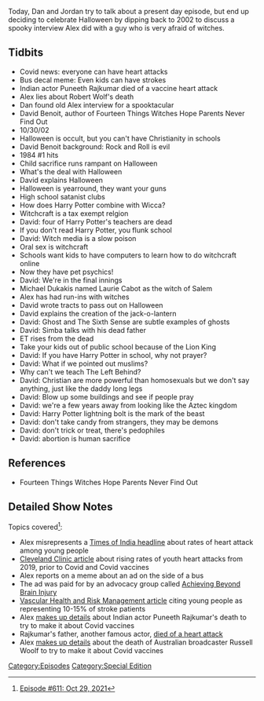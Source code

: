 {{DEFAULTSORT:
    #_EPISODE_0611:October 29, 2021
}}{{Episode
    | title           = October 29, 2021
    | caption         = Listen to this episode on [https://knowledgefight.libsyn.com/611-october-29-2021 Libsyn] [https://open.spotify.com/episode/2TCGx7EvN1ShN9LdlI2tBi Spotify], Read the [[Transcript/611: October 29, 2021|Unofficial Transcript]], View discussion on [https://reddit.com/qk3bg6 Reddit]
    | episodeNumber   = 611
    | length          = 01:34:22
    | airDate         = November 1, 2021
    | coverageDate    = October 29, 2021
    | episodeType     = [[:Category:Special Edition|Special Edition]]
    | appearance      = [[Puneeth Rajkumar]], [[Robert Wolf]], [[David Benoit]], [[Michael Dukakis]], [[Laurie Cabot]]
    | previousEpisode = [[610: June 23, 2003]]
    | nextEpisode     = [[612: October 31, 2021]]
}}

{{Stub}}

Today, Dan and Jordan try to talk about a present day episode, but end up deciding to celebrate Halloween by dipping back to 2002 to discuss a spooky interview Alex did with a guy who is very afraid of witches.

==Tidbits==

*Covid news: everyone can have heart attacks
*Bus decal meme: Even kids can have strokes
*Indian actor Puneeth Rajkumar died of a vaccine heart attack
*Alex lies about Robert Wolf's death
*Dan found old Alex interview for a spooktacular
*David Benoit, author of Fourteen Things Witches Hope Parents Never Find Out
*10/30/02
*Halloween is occult, but you can't have Christianity in schools
*David Benoit background: Rock and Roll is evil
*1984 #1 hits
*Child sacrifice runs rampant on Halloween
*What's the deal with Halloween
*David explains Halloween
*Halloween is yearround, they want your guns
*High school satanist clubs
*How does Harry Potter combine with Wicca?
*Witchcraft is a tax exempt relgion
*David: four of Harry Potter's teachers are dead
*If you don't read Harry Potter, you flunk school
*David: Witch media is a slow poison
*Oral sex is witchcraft
*Schools want kids to have computers to learn how to do witchcraft online
*Now they have pet psychics!
*David: We're in the final innings
*Michael Dukakis named Laurie Cabot as the witch of Salem
*Alex has had run-ins with witches
*David wrote tracts to pass out on Halloween
*David explains the creation of the jack-o-lantern
*David: Ghost and The Sixth Sense are subtle examples of ghosts
*David: Simba talks with his dead father
*ET rises from the dead
*Take your kids out of public school because of the Lion King
*David: If you have Harry Potter in school, why not prayer?
*David: What if we pointed out muslims?
*Why can't we teach The Left Behind?
*David: Christian are more powerful than homosexuals but we don't say anything, just like the daddy long legs
*David: Blow up some buildings and see if people pray
*David: we're a few years away from looking like the Aztec kingdom
*David: Harry Potter lightning bolt is the mark of the beast
*David: don't take candy from strangers, they may be demons
*David: don't trick or treat, there's pedophiles
*David: abortion is human sacrifice

==References==

*Fourteen Things Witches Hope Parents Never Find Out

==Detailed Show Notes==

Topics covered<ref>[https://knowledgefight.com/research/2021/10/31/episode-611-oct-29-2021 Episode #611: Oct 29, 2021]</ref>:

*Alex misrepresents a [https://timesofindia.indiatimes.com/city/goa/docs-reminder-now-nobody-is-too-young-for-a-heart-attack/articleshow/86592692.cms Times of India headline] about rates of heart attack among young people
*[https://health.clevelandclinic.org/why-are-heart-attacks-on-the-rise-in-young-people/ Cleveland Clinic article] about rising rates of youth heart attacks from 2019, prior to Covid and Covid vaccines
*Alex reports on a meme about an ad on the side of a bus
*The ad was paid for by an advocacy group called [https://www.achievingbeyondbraininjury.com/about-us Achieving Beyond Brain Injury]
*[https://www.ncbi.nlm.nih.gov/pmc/articles/PMC4348138/ Vascular Health and Risk Management article] citing young people as representing 10-15% of stroke patients
*Alex [https://www.thenewsminute.com/article/sandalwood-star-puneeth-rajkumar-gets-his-first-dose-covid-19-vaccine-146780 makes up details] about Indian actor Puneeth Rajkumar's death to try to make it about Covid vaccines
*Rajkumar's father, another famous actor, [https://timesofindia.indiatimes.com/entertainment/hindi/bollywood/news/Kannada-actor-Rajkumar-dies-of-heart-attack/articleshow/1487948.cms died of a heart attack]
*Alex [https://7news.com.au/news/wa/bizarre-claims-made-by-anti-vaxxers-at-rally-held-outside-government-house-on-wednesday-c-4347329 makes up details] about the death of Australian broadcaster Russell Woolf to try to make it about Covid vaccines

[[Category:Episodes]]
[[Category:Special Edition]]

